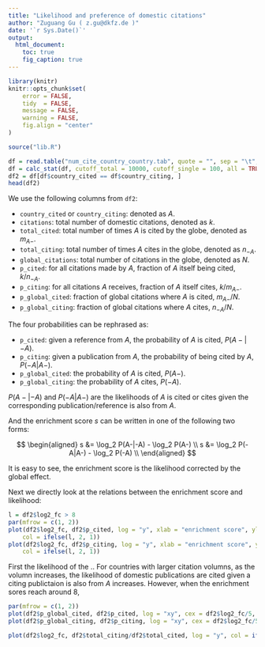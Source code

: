 ```yaml
---
title: "Likelihood and preference of domestic citations"
author: "Zuguang Gu ( z.gu@dkfz.de )"
date: '`r Sys.Date()`'
output: 
  html_document:
    toc: true
    fig_caption: true
---
```


```r
library(knitr)
knitr::opts_chunk$set(
    error = FALSE,
    tidy  = FALSE,
    message = FALSE,
    warning = FALSE,
    fig.align = "center"
)
```

```r
source("lib.R")

df = read.table("num_cite_country_country.tab", quote = "", sep = "\t", header = TRUE)
df = calc_stat(df, cutoff_total = 10000, cutoff_single = 100, all = TRUE)
df2 = df[df$country_cited == df$country_citing, ]
head(df2)
```

We use the following columns from `df2`:

- `country_cited` or `country_citing`: denoted as $A$.
- `citations`: total number of domestic citations, denoted as $k$.
- `total_cited`: total number of times $A$ is cited by the globe, denoted as $m_{A-}$.
- `total_citing`: total number of times $A$ cites in the globe, denoted as $n_{-A}$.
- `global_citations`: total number of citations in the globe, denoted as $N$.
- `p_cited`: for all citations made by $A$, fraction of $A$ itself being cited, $k/n_{-A}$.
- `p_citing`: for all citations $A$ receives, fraction of $A$ itself cites, $k/m_{A-}$.
- `p_global_cited`: fraction of global citations where $A$ is cited, $m_{A-}/N$.
- `p_global_citing`: fraction of global citations where $A$ cites, $n_{-A}/N$.

The four probabilities can be rephrased as:

- `p_cited`: given a reference from $A$, the probability of $A$ is cited, $P(A-|-A)$.
- `p_citing`: given a publication from $A$, the probability of being cited by $A$, $P(-A|A-)$.
- `p_global_cited`: the probability of $A$ is cited, $P(A-)$.
- `p_global_citing`: the probability of $A$ cites, $P(-A)$.

$P(A-|-A)$ and $P(-A|A-)$ are the likelihoods of $A$ is cited or cites given the corresponding publication/reference is also from $A$.

And the enrichment score $s$ can be written in one of the following two forms:

$$
\begin{aligned}
s &= \log_2 P(A-|-A) - \log_2 P(A-) \\
s &= \log_2 P(-A|A-) - \log_2 P(-A) \\
\end{aligned}
$$

It is easy to see, the enrichment score is the likelihood corrected by the global effect.

Next we directly look at the relations between the enrichment score and likelihood:

```r
l = df2$log2_fc > 8
par(mfrow = c(1, 2))
plot(df2$log2_fc, df2$p_cited, log = "y", xlab = "enrichment score", ylab = "P(A-|-A)",
	col = ifelse(l, 2, 1))
plot(df2$log2_fc, df2$p_citing, log = "y", xlab = "enrichment score", ylab = "P(-A|A-)",
	col = ifelse(l, 2, 1))
```

First the likelihood of the .. For countries with larger citation volumns, as the volumn increases, the likelihood of domestic publications are cited given a citing publictaion is also from $A$ increases. However, when the enrichment sores reach around 8, 

```r
par(mfrow = c(1, 2))
plot(df2$p_global_cited, df2$p_cited, log = "xy", cex = df2$log2_fc/5, col = ifelse(l, 2, 1))
plot(df2$p_global_citing, df2$p_citing, log = "xy", cex = df2$log2_fc/5, col = ifelse(l, 2, 1))
```

```r
plot(df2$log2_fc, df2$total_citing/df2$total_cited, log = "y", col = ifelse(l, 2, 1))
```
